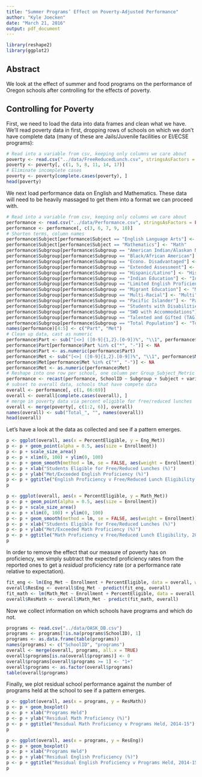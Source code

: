```yaml
---
title: "Summer Programs’ Effect on Poverty-Adjusted Performance"
author: "Kyle Joecken"
date: "March 21, 2016"
output: pdf_document
---
```


```r
library(reshape2)
library(ggplot2)
```

## Abstract

We look at the effect of summer and food programs on the performance of Oregon schools after controlling for the effects of poverty.

## Controlling for Poverty

First, we need to load the data into data frames and clean what we have.  We'll read poverty data in first, dropping rows of schools on which we don't have complete data (many of these are Jails/Juvenile facilities or EI/ECSE programs):

```r
# Read into a variable from csv, keeping only columns we care about
poverty <- read.csv("../data/FreeReducedLunch.csv", stringsAsFactors = FALSE)
poverty <- poverty[, c(1, 5, 8, 11, 14, 17)]
# Eliminate incomplete cases
poverty <- poverty[complete.cases(poverty), ]
head(poverty)
```

\newpage

We next load performance data on English and Mathematics.  These data will need to be heavily massaged to get them into a format we can proceed with.

```r
# Read into a variable from csv, keeping only columns we care about
performance <- read.csv("../data/Performance.csv", stringsAsFactors = FALSE)
performance <- performance[, c(3, 6, 7, 9, 10)]
# Shorten terms, column names
performance$Subject[performance$Subject == "English Language Arts"] <- "Eng"
performance$Subject[performance$Subject == "Mathematics"] <- "Math"
performance$Subgroup[performance$Subgroup == "American Indian/Alaskan Native"] <- "NaAmer"
performance$Subgroup[performance$Subgroup == "Black/African American"] <- "Black"
performance$Subgroup[performance$Subgroup == "Econo. Disadvantaged"] <- "EcoDis"
performance$Subgroup[performance$Subgroup == "Extended Assessment"] <- "ExAsmt"
performance$Subgroup[performance$Subgroup == "Hispanic/Latino"] <- "HisLat"
performance$Subgroup[performance$Subgroup == "Indian Education"] <- "IndEd"
performance$Subgroup[performance$Subgroup == "Limited English Proficient (LEP)"] <- "LimEng"
performance$Subgroup[performance$Subgroup == "Migrant Education"] <- "MigEdu"
performance$Subgroup[performance$Subgroup == "Multi-Racial"] <- "Multi"
performance$Subgroup[performance$Subgroup == "Pacific Islander"] <- "PacIsl"
performance$Subgroup[performance$Subgroup == "Students with Disabilities (SWD)"] <- "SWD" 
performance$Subgroup[performance$Subgroup == "SWD with Accommodations"] <- "SWDAcc" 
performance$Subgroup[performance$Subgroup == "Talented and Gifted (TAG)"] <- "TAG"
performance$Subgroup[performance$Subgroup == "Total Population"] <- "Total"
names(performance)[4:5] <- c("Part", "Met")
# Clean up data, cast as numeric
performance$Part <- sub("[<>] ([0-9]{1,2}.[0-9])%", "\\1", performance$Part)
performance$Part[performance$Part %in% c("*", "-")] <- NA
performance$Part <- as.numeric(performance$Part)
performance$Met <- sub("[<>] ([0-9]{1,2}.[0-9])%", "\\1", performance$Met)
performance$Met[performance$Met %in% c("*", "-")] <- NA
performance$Met <- as.numeric(performance$Met)
# Reshape into one row per school, one column per Group_Subject_Metric combo
performance <- recast(performance, SchoolID ~ Subgroup + Subject + variable, id.var = 1:3)
# subset to overall data, schools that have compete data
overall <- performance[, c(1, 66:69)]
overall <- overall[complete.cases(overall), ]
# merge in poverty data via percent eligible for free/reduced lunches
overall <- merge(poverty[, c(1:2, 6)], overall)
names(overall) <- sub("Total_", "", names(overall))
head(overall)
```

\newpage

Let's have a look at the data as collected and see if a pattern emerges.

```r
p <- ggplot(overall, aes(x = PercentEligible, y = Eng_Met))
p <- p + geom_point(alpha = 0.5, aes(size = Enrollment))
p <- p + scale_size_area()
p <- p + xlim(0, 100) + ylim(0, 100)
p <- p + geom_smooth(method = lm, se = FALSE, aes(weight = Enrollment))
p <- p + xlab("Students Eligible for Free/Reduced Lunches (%)")
p <- p + ylab("Met/Exceeded English Proficiency (%)")
p <- p + ggtitle("English Proficiency v Free/Reduced Lunch Eligibility, 2014-15")
p
```

```r
p <- ggplot(overall, aes(x = PercentEligible, y = Math_Met))
p <- p + geom_point(alpha = 0.5, aes(size = Enrollment))
p <- p + scale_size_area()
p <- p + xlim(0, 100) + ylim(0, 100)
p <- p + geom_smooth(method = lm, se = FALSE, aes(weight = Enrollment))
p <- p + xlab("Students Eligible for Free/Reduced Lunches (%)")
p <- p + ylab("Met/Exceeded Math Proficiency (%)")
p <- p + ggtitle("Math Proficiency v Free/Reduced Lunch Eligibility, 2014-15")
p
```

\newpage

In order to remove the effect that our measure of poverty has on proficiency, we simply subtract the expected proficiency rates from the reported ones to get a *residual* proficiency rate (or a performance rate relative to expectation).

```r
fit_eng <- lm(Eng_Met ~ Enrollment + PercentEligible, data = overall, weights = Enrollment)
overall$ResEng <- overall$Eng_Met - predict(fit_eng, overall)
fit_math <- lm(Math_Met ~ Enrollment + PercentEligible, data = overall, weights = Enrollment)
overall$ResMath <- overall$Math_Met - predict(fit_math, overall)
```

Now we collect information on which schools have programs and which do not.

```r
programs <- read.csv("../data/OASK_DB.csv")
programs <- programs[!is.na(programs$SchoolID), 1]
programs <- as.data.frame(table(programs))
names(programs) <- c("SchoolID", "programs")
overall <- merge(overall, programs, all.x = TRUE)
overall$programs[is.na(overall$programs)] <- 0
overall$programs[overall$programs >= 1] <- "1+"
overall$programs <- as.factor(overall$programs)
table(overall$programs)
```

Finally, we plot residual school performance against the number of programs held at the school to see if a pattern emerges.

```r
p <- ggplot(overall, aes(x = programs, y = ResMath))
p <- p + geom_boxplot()
p <- p + xlab("Programs Held")
p <- p + ylab("Residual Math Proficiency (%)")
p <- p + ggtitle("Residual Math Proficiency v Programs Held, 2014-15")
p
```

```r
p <- ggplot(overall, aes(x = programs, y = ResEng))
p <- p + geom_boxplot()
p <- p + xlab("Programs Held")
p <- p + ylab("Residual English Proficiency (%)")
p <- p + ggtitle("Residual English Proficiency v Programs Held, 2014-15")
p
```